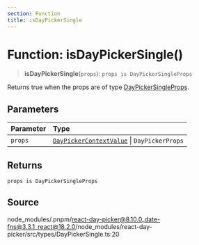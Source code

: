 ```yaml
---
section: Function
title: isDayPickerSingle
---
```


# Function: isDayPickerSingle()

> **isDayPickerSingle**(`props`): `props is DayPickerSingleProps`

Returns true when the props are of type [DayPickerSingleProps](/docs/api/main/interfaces/DayPickerSingleProps.mdx).

## Parameters

| Parameter | Type |
| :------ | :------ |
| `props` | [`DayPickerContextValue`](/docs/api/main/interfaces/DayPickerContextValue.mdx) \| `DayPickerProps` |

## Returns

`props is DayPickerSingleProps`

## Source

node\_modules/.pnpm/react-day-picker@8.10.0\_date-fns@3.3.1\_react@18.2.0/node\_modules/react-day-picker/src/types/DayPickerSingle.ts:20
